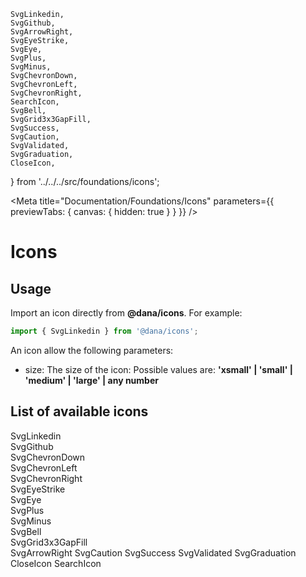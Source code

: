     SvgLinkedin,
    SvgGithub,
    SvgArrowRight,
    SvgEyeStrike,
    SvgEye,
    SvgPlus,
    SvgMinus,
    SvgChevronDown,
    SvgChevronLeft,
    SvgChevronRight,
    SearchIcon,
    SvgBell,
    SvgGrid3x3GapFill,
    SvgSuccess,
    SvgCaution,
    SvgValidated,
    SvgGraduation,
    CloseIcon,
} from '../../../src/foundations/icons';

<Meta
    title="Documentation/Foundations/Icons"
    parameters={{ previewTabs: { canvas: { hidden: true } } }}
/>

# Icons

## Usage

Import an icon directly from **@dana/icons**. For example:

```typescript
import { SvgLinkedin } from '@dana/icons';
```

An icon allow the following parameters:

-   size: The size of the icon: Possible values are: **'xsmall' | 'small' | 'medium' | 'large' | any number**

<Preview>
    <SvgGithub size="large" />
</Preview>

<Preview>
    <SvgGithub size="48" />
</Preview>

## List of available icons

<div style={{ display: 'flex', flexWrap: 'wrap', margin: '0px-7em' }}>
    <div
        style={{
            display: 'flex',
            justifyContent: 'center',
            alignItems: 'center',
            flexDirection: 'Col',
            margin: '1rem',
        }}
    >
        <SvgLinkedin size="large" />
        <span style={{ fontSize: 12 }}>SvgLinkedin</span>
    </div>
    <div
        style={{
            display: 'flex',
            justifyContent: 'center',
            alignItems: 'center',
            flexDirection: 'Col',
            margin: '1rem',
        }}
    >
        <SvgGithub size="large" />
        <span style={{ fontSize: 12 }}>SvgGithub</span>
    </div>
    <div
        style={{
            display: 'flex',
            justifyContent: 'center',
            alignItems: 'center',
            flexDirection: 'Col',
            margin: '1rem',
        }}
    >
        <SvgChevronDown size="large" />
        <span style={{ fontSize: 12 }}>SvgChevronDown</span>
    </div>
    <div
        style={{
            display: 'flex',
            justifyContent: 'center',
            alignItems: 'center',
            flexDirection: 'Col',
            margin: '1rem',
        }}
    >
        <SvgChevronLeft size="large" />
        <span style={{ fontSize: 12 }}>SvgChevronLeft</span>
    </div>
    <div
        style={{
            display: 'flex',
            justifyContent: 'center',
            alignItems: 'center',
            flexDirection: 'Col',
            margin: '1rem',
        }}
    >
        <SvgChevronRight size="large" />
        <span style={{ fontSize: 12 }}>SvgChevronRight</span>
    </div>
    <div
        style={{
            display: 'flex',
            justifyContent: 'center',
            alignItems: 'center',
            flexDirection: 'Col',
            margin: '1rem',
        }}
    >
        <SvgEyeStrike size="large" />
        <span style={{ fontSize: 12 }}>SvgEyeStrike</span>
    </div>
    <div
        style={{
            display: 'flex',
            justifyContent: 'center',
            alignItems: 'center',
            flexDirection: 'Col',
            margin: '1rem',
        }}
    >
        <SvgEye size="large" />
        <span style={{ fontSize: 12 }}>SvgEye</span>
    </div>
    <div
        style={{
            display: 'flex',
            justifyContent: 'center',
            alignItems: 'center',
            flexDirection: 'Col',
            margin: '1rem',
        }}
    >
        <SvgPlus size="large" />
        <span style={{ fontSize: 12 }}>SvgPlus</span>
    </div>
    <div
        style={{
            display: 'flex',
            justifyContent: 'center',
            alignItems: 'center',
            flexDirection: 'Col',
            margin: '1rem',
        }}
    >
        <SvgMinus size="large" />
        <span style={{ fontSize: 12 }}>SvgMinus</span>
    </div>
    <div
        style={{
            display: 'flex',
            justifyContent: 'center',
            alignItems: 'center',
            flexDirection: 'Col',
            margin: '1rem',
        }}
    >
        <SvgBell size="large" />
        <span style={{ fontSize: 12 }}>SvgBell</span>
    </div>
    <div
        style={{
            display: 'flex',
            justifyContent: 'center',
            alignItems: 'center',
            flexDirection: 'Col',
            margin: '1rem',
        }}
    >
        <SvgGrid3x3GapFill size="large" />
        <span style={{ fontSize: 12 }}>SvgGrid3x3GapFill</span>
    </div>
</div>

<Container>
    <Row>
        <Col sm={12} lg={4} align="center" direction="column">
            <SvgArrowRight size="large" />
            <Text mt={12}>SvgArrowRight</Text>
        </Col>
        <Col sm={12} lg={4} align="center" direction="column">
            <SvgCaution size="large" />
            <Text mt={12}>SvgCaution</Text>
        </Col>
    </Row>
</Container>

<Container>
    <Row>
        <Col sm={12} lg={4} align="center" direction="column">
            <SvgSuccess size="large" />
            <Text mt={12}>SvgSuccess</Text>
        </Col>
        <Col sm={12} lg={4} align="center" direction="column">
            <SvgValidated size="large" />
            <Text mt={12}>SvgValidated</Text>
        </Col>
        <Col sm={12} lg={4} align="center" direction="column">
            <SvgGraduation size="large" />
            <Text mt={12}>SvgGraduation</Text>
        </Col>
        <Col sm={12} lg={4} align="center" direction="column">
            <CloseIcon size="large" />
            <Text mt={12}>CloseIcon</Text>
        </Col>
        <Col sm={12} lg={4} align="center" direction="column">
            <SearchIcon size="large" />
            <Text mt={12}>SearchIcon</Text>
        </Col>
    </Row>
</Container>
